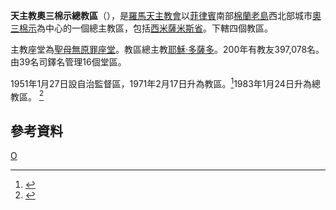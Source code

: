 {{Infobox Roman Catholic diocese
|Roman Catholic Diocese of = 天主教奧三棉示總教區
|Latin name of diocese = Archidioecesis Ozamisanus 
|image =
|caption =
|location = [[菲律賓|菲律賓]]
|territory =  [[西米薩米斯省|西米薩米斯省]]、[[甘米銀省|甘米銀省]]<br>和[[布基農省|布基農省]]一個市 
|population = 397,078
|rite = [[罗马礼|罗马礼]]
|patron = 
|province = 
|established = 1951年
|cathedral = 聖母無原罪座堂
|co-cathedral =
|leadership = 總主教
|website = 
|pope = 
|patriarch= 
|metropolitan = 耶穌‧多薩多 
|ordinary = 
|coadjutor archbishop =
|coadjutor bishop =
|auxiliary = 
|emeritus = 
}}

'''天主教奧三棉示總教區'''（{{lang-la|Archidioecesis Ozamisanus}}），是[[羅馬天主教會|羅馬天主教會]]以[[菲律賓|菲律賓]]南部[[棉蘭老島|棉蘭老島]]西北部城市[[奧三棉示|奧三棉示]]為中心的一個總主教區，包括[[西米薩米斯省|西米薩米斯省]]。下轄四個教區。

主教座堂為[[聖母無原罪主教座堂_(奧三棉示)|聖母無原罪座堂]]。教區總主教[[耶穌‧多薩多|耶穌‧多薩多]]。200年有教友397,078名。由39名司鐸名管理16個堂區。

1951年1月27日設自治監督區，1971年2月17日升為教區。<ref name="elevD">{{cite journal
|journal=[[宗座公報|宗座公報]]
|publisher=梵蒂岡出版社
|date=1951年
|volume=A DIOECESIUM CAGAYANAE ET ZAMBOANGENSIS TERRITORIO PARTES SEIUNGUNTUR, QUARUM TERRITORIUM IN NOVAM ERIGITUR PRAELATURAM  ((NULLIUS)), OZAMISANAM APPELLANDAM.
|page=353
|title=APOSTOLICAE SEDIS
|url=http://www.vatican.va/archive/aas/documents/AAS%2043%20%5B1951%5D%20-%20ocr.pdf
|access-date=2012-03-05
|archive-date=2012-08-09
|archive-url=https://www.webcitation.org/69mL2255U?url=http://www.vatican.va/archive/aas/documents/AAS%2043%20%5B1951%5D%20-%20ocr.pdf
|dead-url=no
}}</ref>1983年1月24日升為總教區。 <ref name="elevAD">{{cite journal
|journal=[[宗座公報|宗座公報]]
|publisher=梵蒂岡出版社
|date=1983年
|volume=75
|title=Ecclesia Ozamisana ad dignitatem Sedis metropolitanae evehitur novaque eiusdem cognominis provincia ecclesiastica ibi conditur.
|page=677
|url=http://www.vatican.va/archive/aas/documents/AAS%2075%20%5B1983%5D%20I%20-%20ocr.pdf
|access-date=2012-03-05
|archive-date=2010-03-27
|archive-url=https://web.archive.org/web/20100327065750/http://www.vatican.va/archive/aas/documents/AAS%2075%20%5B1983%5D%20I%20-%20ocr.pdf
|dead-url=no
}}</ref> 
==參考資料==
{{reflist}}

{{菲律賓天主教教區}}
[[Category:菲律賓天主教教區|O]]
